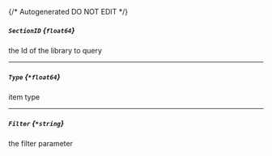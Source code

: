 {/* Autogenerated DO NOT EDIT  */}
##### `SectionID` *{`float64`}*
the Id of the library to query

---
##### `Type` *{`*float64`}*
item type

---
##### `Filter` *{`*string`}*
the filter parameter


